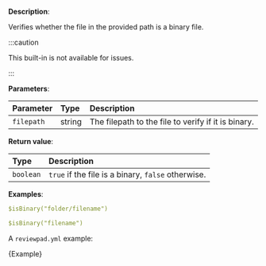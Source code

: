 
**Description**:

Verifies whether the file in the provided path is a binary file.

:::caution

This built-in is not available for issues.

:::

**Parameters**:

| Parameter  | Type   | Description                                         |
| :--------- | :----- | :-------------------------------------------------- |
| `filepath` | string | The filepath to the file to verify if it is binary. |

**Return value**:

| Type      | Description                                        |
| :-------- | :------------------------------------------------- |
| `boolean` | `true` if the file is a binary, `false` otherwise. |

**Examples**:

```yml
$isBinary("folder/filename")
```

```yml
$isBinary("filename")
```

A `reviewpad.yml` example:

<CodeBlock language="yml" title="reviewpad.yml">{Example}</CodeBlock>
